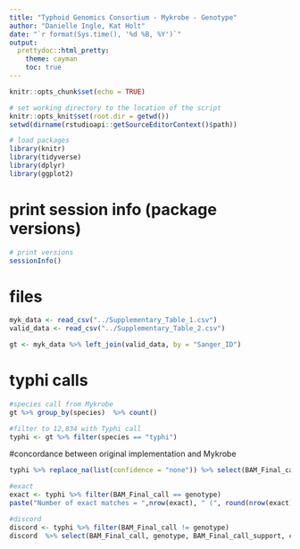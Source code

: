 ```yaml
---
title: "Typhoid Genomics Consortium - Mykrobe - Genotype"
author: "Danielle Ingle, Kat Holt"
date: "`r format(Sys.time(), '%d %B, %Y')`"
output: 
  prettydoc::html_pretty:
    theme: cayman
    toc: true
---
```




```r
knitr::opts_chunk$set(echo = TRUE)

# set working directory to the location of the script
knitr::opts_knit$set(root.dir = getwd())
setwd(dirname(rstudioapi::getSourceEditorContext()$path))

# load packages
library(knitr)
library(tidyverse)
library(dplyr)
library(ggplot2)

```

# print session info (package versions)
```r

# print versions
sessionInfo()

```

# files
```r
myk_data <- read_csv("../Supplementary_Table_1.csv")
valid_data <- read_csv("../Supplementary_Table_2.csv")

gt <- myk_data %>% left_join(valid_data, by = "Sanger_ID")
```
# typhi calls
```r
#species call from Mykrobe
gt %>% group_by(species)  %>% count()

#filter to 12,834 with Typhi call
typhi <- gt %>% filter(species == "typhi")
```

#concordance between original implementation and Mykrobe
```r

typhi %>% replace_na(list(confidence = "none")) %>% select(BAM_Final_call, genotype, BAM_Final_call_support, confidence) %>% group_by(pick(everything())) %>% count()

#exact
exact <- typhi %>% filter(BAM_Final_call == genotype) 
paste("Number of exact matches = ",nrow(exact), " (", round(nrow(exact)/12834*100,2),"%)", sep = "" )

#discord
discord <- typhi %>% filter(BAM_Final_call != genotype) 
discord  %>% select(BAM_Final_call, genotype, BAM_Final_call_support, confidence) %>% group_by(pick(everything())) %>% count()

```



